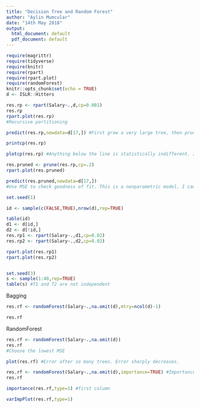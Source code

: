 ---
title: "Decision Tree and Random Forest"
author: "Aylin Mumcular"
date: "14th May 2018"
output:
  html_document: default
  pdf_document: default
---

```{r setup, include=FALSE}
require(magrittr)
require(tidyverse)
require(knitr)
require(rpart)
require(rpart.plot)
require(randomForest)
knitr::opts_chunk$set(echo = TRUE)
d <- ISLR::Hitters
```

```{r}
res.rp <- rpart(Salary~.,d,cp=0.001)
res.rp
rpart.plot(res.rp) 
#Recursive partitioning 

predict(res.rp,newdata=d[17,]) #First grow a very large tree, then prune it

printcp(res.rp)   

plotcp(res.rp) #Anything below the line is statistically indifferent. I make a choice in favor of a simpler model. The title shows the size of the trees. 

res.pruned <- prune(res.rp,cp=.2) 
rpart.plot(res.pruned) 

predict(res.pruned,newdata=d[17,])
#Use MSE to check goodness of fit. This is a nonparametric model, I can just use predictions. Pick the one that gives lowest MSE based on predictions. 


```

```{r}
set.seed(1)

id <- sample(c(FALSE,TRUE),nrow(d),rep=TRUE)

table(id)
d1 <- d[id,]
d2 <- d[!id,]
res.rp1 <- rpart(Salary~.,d1,cp=0.02)
res.rp2 <- rpart(Salary~.,d2,cp=0.02)

rpart.plot(res.rp1)
rpart.plot(res.rp2)


set.seed(3)
s <- sample(1:40,rep=TRUE) 
table(s) #T1 and T2 are not independent

```

Bagging

```{r}
res.rf <- randomForest(Salary~.,na.omit(d),mtry=ncol(d)-1)

res.rf


```
RandomForest

```{r}
res.rf <- randomForest(Salary~.,na.omit(d))
res.rf
#Choose the lowest MSE
```

```{r}
plot(res.rf) #Error after so many trees. Error sharply decreases.

```

```{r}
res.rf <- randomForest(Salary~.,na.omit(d),importance=TRUE) #Importance of a variable calculated. For each variable accross 500 trees an importance score assigned to variables based on the decrease in MSE. 
res.rf

importance(res.rf,type=1) #first column

varImpPlot(res.rf,type=1) 

```

